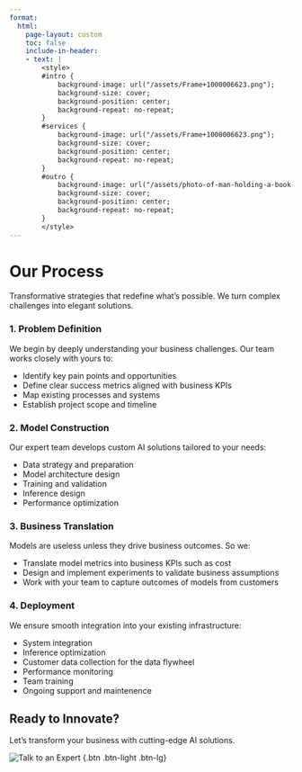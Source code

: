 ```yaml
---
format:
  html:
    page-layout: custom
    toc: false
    include-in-header:
    - text: |
        <style>
        #intro {
            background-image: url("/assets/Frame+1000006623.png");
            background-size: cover;
            background-position: center;
            background-repeat: no-repeat;
        }
        #services {
            background-image: url("/assets/Frame+1000006623.png");
            background-size: cover;
            background-position: center;
            background-repeat: no-repeat;
        }
        #outro {
            background-image: url("/assets/photo-of-man-holding-a-book-927022.png");
            background-size: cover;
            background-position: center;
            background-repeat: no-repeat;
        }
        </style>
---
```


::: {#intro .p-0 .m-0 .bg-primary .tw-bg-brand-600 .text-white .text-center .vh-100 .d-flex .flex-column .justify-content-center}

# Our Process {.display-4 .fw-bold}

:::: {.fs-2 .fw-light .mt-3 .px-4}
Transformative strategies that redefine what's possible. We turn complex challenges into elegant solutions.
::::

:::

::: {.container .px-4 .mb-5}

### 1. Problem Definition

We begin by deeply understanding your business challenges. Our team works closely with yours to:

* Identify key pain points and opportunities
* Define clear success metrics aligned with business KPIs
* Map existing processes and systems
* Establish project scope and timeline

### 2. Model Construction

Our expert team develops custom AI solutions tailored to your needs:

* Data strategy and preparation
* Model architecture design
* Training and validation
* Inference design
* Performance optimization

### 3. Business Translation

Models are useless unless they drive business outcomes. So we:

* Translate model metrics into business KPIs such as cost
* Design and implement experiments to validate business assumptions
* Work with your team to capture outcomes of models from customers

### 4. Deployment

We ensure smooth integration into your existing infrastructure:

* System integration
* Inference optimization
* Customer data collection for the data flywheel
* Performance monitoring
* Team training
* Ongoing support and maintenence

:::

::: {#outro .p-0 .m-0 .bg-primary .tw-bg-brand-600 .text-primary .text-center .vh-100 .d-flex .flex-column .justify-content-center}

## Ready to Innovate? {.display-5 .fw-bold}

Let's transform your business with cutting-edge AI solutions.

![Talk to an Expert](https://forms.gle/1JDjVg7FQRUV8g5U9) {.btn .btn-light .btn-lg}
:::
